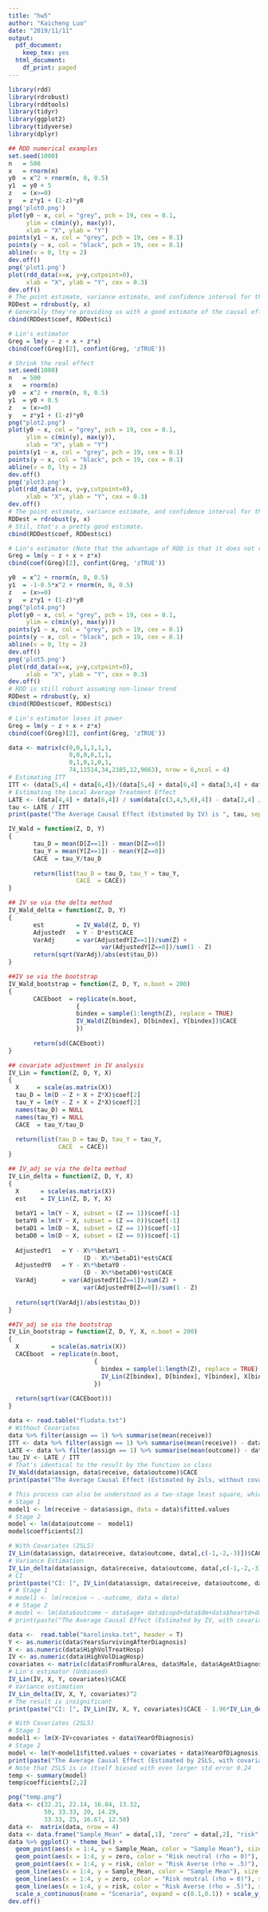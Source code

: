 ```yaml
---
title: "hw5"
author: "Kaicheng Luo"
date: "2019/11/11"
output:
  pdf_document:
    keep_tex: yes
  html_document:
    df_print: paged
---
```


```r
library(rdd)
library(rdrobust)
library(rddtools)
library(tidyr)
library(ggplot2)
library(tidyverse)
library(dplyr)
```

\section*{Problem 4}

```r
## RDD numerical examples
set.seed(1000)
n   = 500
x   = rnorm(n)
y0  = x^2 + rnorm(n, 0, 0.5)
y1  = y0 + 5
z   = (x>=0)
y   = z*y1 + (1-z)*y0
png('plot0.png')
plot(y0 ~ x, col = "grey", pch = 19, cex = 0.1,
     ylim = c(min(y), max(y)),
     xlab = "X", ylab = "Y")
points(y1 ~ x, col = "grey", pch = 19, cex = 0.1)
points(y ~ x, col = "black", pch = 19, cex = 0.1)
abline(v = 0, lty = 2)
dev.off()
png('plot1.png')
plot(rdd_data(x=x, y=y,cutpoint=0), 
     xlab = "X", ylab = "Y", cex = 0.3)
dev.off()
# The point estimate, variance estimate, and confidence interval for the causal effect
RDDest = rdrobust(y, x)
# Generally they're providing us with a good estimate of the causal effect (5)
cbind(RDDest$coef, RDDest$ci)

# Lin's estimator
Greg = lm(y ~ z + x + z*x)
cbind(coef(Greg)[2], confint(Greg, 'zTRUE'))

```

```r
# Shrink the real effect
set.seed(1000)
n   = 500
x   = rnorm(n)
y0  = x^2 + rnorm(n, 0, 0.5)
y1  = y0 + 0.5
z   = (x>=0)
y   = z*y1 + (1-z)*y0
png("plot2.png")
plot(y0 ~ x, col = "grey", pch = 19, cex = 0.1,
     ylim = c(min(y), max(y)),
     xlab = "X", ylab = "Y")
points(y1 ~ x, col = "grey", pch = 19, cex = 0.1)
points(y ~ x, col = "black", pch = 19, cex = 0.1)
abline(v = 0, lty = 2)
dev.off()
png('plot3.png')
plot(rdd_data(x=x, y=y,cutpoint=0), 
     xlab = "X", ylab = "Y", cex = 0.3)
dev.off()
# The point estimate, variance estimate, and confidence interval for the causal effect
RDDest = rdrobust(y, x)
# Stil, that's a pretty good estimate.
cbind(RDDest$coef, RDDest$ci)

# Lin's estimator (Note that the advantage of RDD is that it does not require unconfoundednenss to hold.)
Greg = lm(y ~ z + x + z*x)
cbind(coef(Greg)[2], confint(Greg, 'zTRUE'))
```

```r
y0  = x^2 + rnorm(n, 0, 0.5)
y1  = -1-0.5*x^2 + rnorm(n, 0, 0.5)
z   = (x>=0)
y   = z*y1 + (1-z)*y0
png("plot4.png")
plot(y0 ~ x, col = "grey", pch = 19, cex = 0.1,
     ylim = c(min(y), max(y)))
points(y1 ~ x, col = "grey", pch = 19, cex = 0.1)
points(y ~ x, col = "black", pch = 19, cex = 0.1)
abline(v = 0, lty = 2)
dev.off()
png('plot5.png')
plot(rdd_data(x=x, y=y,cutpoint=0), 
     xlab = "X", ylab = "Y", cex = 0.3)
dev.off()
# RDD is still robust assuming non-linear trend
RDDest = rdrobust(y, x)
cbind(RDDest$coef, RDDest$ci)

# Lin's estimator loses it power
Greg = lm(y ~ z + x + z*x)
cbind(coef(Greg)[2], confint(Greg, 'zTRUE'))
```

\section*{Problem 5}
```r
data <- matrix(c(0,0,1,1,1,1,
                 0,0,0,0,1,1,
                 0,1,0,1,0,1,
                 74,11514,34,2385,12,9663), nrow = 6,ncol = 4)
# Estimating ITT
ITT <- (data[5,4] + data[6,4])/(data[5,4] + data[6,4] + data[3,4] + data[4,4])
# Estimating the Local Average Treatment Effect
LATE <- (data[4,4] + data[6,4]) / sum(data[c(3,4,5,6),4]) - data[2,4] / sum(data[c(1,2),4])
tau <- LATE / ITT
print(paste("The Average Causal Effect (Estimated by IV) is ", tau, sep = ""))
```

```r
IV_Wald = function(Z, D, Y)
{
       tau_D = mean(D[Z==1]) - mean(D[Z==0])
       tau_Y = mean(Y[Z==1]) - mean(Y[Z==0])
       CACE  = tau_Y/tau_D
       
       return(list(tau_D = tau_D, tau_Y = tau_Y,
                   CACE  = CACE))
}

## IV se via the delta method
IV_Wald_delta = function(Z, D, Y)
{
       est         = IV_Wald(Z, D, Y)
       AdjustedY   = Y - D*est$CACE
       VarAdj      = var(AdjustedY[Z==1])/sum(Z) + 
                          var(AdjustedY[Z==0])/sum(1 - Z)
       return(sqrt(VarAdj)/abs(est$tau_D))
}

##IV se via the bootstrap
IV_Wald_bootstrap = function(Z, D, Y, n.boot = 200)
{
       CACEboot  = replicate(n.boot,
                   {
                   bindex = sample(1:length(Z), replace = TRUE)
                   IV_Wald(Z[bindex], D[bindex], Y[bindex])$CACE
                   })
       
       return(sd(CACEboot))
}

## covariate adjustment in IV analysis
IV_Lin = function(Z, D, Y, X)
{
  X     = scale(as.matrix(X))
  tau_D = lm(D ~ Z + X + Z*X)$coef[2]
  tau_Y = lm(Y ~ Z + X + Z*X)$coef[2]
  names(tau_D) = NULL
  names(tau_Y) = NULL
  CACE  = tau_Y/tau_D
  
  return(list(tau_D = tau_D, tau_Y = tau_Y,
              CACE  = CACE))
}

## IV_adj se via the delta method
IV_Lin_delta = function(Z, D, Y, X)
{
  X      = scale(as.matrix(X))
  est    = IV_Lin(Z, D, Y, X)
  
  betaY1 = lm(Y ~ X, subset = (Z == 1))$coef[-1]
  betaY0 = lm(Y ~ X, subset = (Z == 0))$coef[-1]
  betaD1 = lm(D ~ X, subset = (Z == 1))$coef[-1]
  betaD0 = lm(D ~ X, subset = (Z == 0))$coef[-1]
  
  AdjustedY1   = Y - X%*%betaY1 - 
                     (D - X%*%betaD1)*est$CACE
  AdjustedY0   = Y - X%*%betaY0 - 
                     (D - X%*%betaD0)*est$CACE
  VarAdj       = var(AdjustedY1[Z==1])/sum(Z) + 
                     var(AdjustedY0[Z==0])/sum(1 - Z)
  
  return(sqrt(VarAdj)/abs(est$tau_D))
}

##IV_adj se via the bootstrap
IV_Lin_bootstrap = function(Z, D, Y, X, n.boot = 200)
{
  X         = scale(as.matrix(X))
  CACEboot  = replicate(n.boot,
                        {
                          bindex = sample(1:length(Z), replace = TRUE)
                          IV_Lin(Z[bindex], D[bindex], Y[bindex], X[bindex])$CACE
                        })
  
  return(sqrt(var(CACEboot)))
}
```


\section*{Problem 6}
```r
data <- read.table("fludata.txt")
# Without Covariates
data %>% filter(assign == 1) %>% summarise(mean(receive))
ITT <- data %>% filter(assign == 1) %>% summarise(mean(receive)) - data %>% filter(assign == 0) %>% summarise(mean(receive))
LATE <- data %>% filter(assign == 1) %>% summarise(mean(outcome)) - data %>% filter(assign == 0) %>% summarise(mean(outcome))
tau_IV <- LATE / ITT
# That's identical to the result by the function in class
IV_Wald(data$assign, data$receive, data$outcome)$CACE
print(paste("The Average Causal Effect (Estimated by 2sls, without covariates) is ", tau_IV, sep = ""))

# This process can also be understood as a two-stage least square, which will offer identical results.
# Stage 1
model1 <- lm(receive ~ data$assign, data = data)$fitted.values
# Stage 2
model <- lm(data$outcome ~  model1)
model$coefficients[2]

# With Covariates (2SLS)
IV_Lin(data$assign, data$receive, data$outcome, data[,c(-1,-2,-3)])$CACE
# Variance Estimation
IV_Lin_delta(data$assign, data$receive, data$outcome, data[,c(-1,-2,-3)])
# CI
print(paste("CI: [", IV_Lin(data$assign, data$receive, data$outcome, data[,c(-1,-2,-3)])$CACE - 1.96*IV_Lin_delta(data$assign, data$receive, data$outcome, data[,c(-1,-2,-3)]) , ",",IV_Lin(data$assign, data$receive, data$outcome, data[,c(-1,-2,-3)])$CACE + 1.96*IV_Lin_delta(data$assign, data$receive, data$outcome, data[,c(-1,-2,-3)]),"]", sep = ""))
# # Stage 1
# model1 <- lm(receive ~ .-outcome, data = data)
# # Stage 2
# model <- lm(data$outcome ~ data$age+ data$copd+data$dm+data$heartd+data$race+data$race+data$renal+data$sex+data$liverd + model1$fitted.values)
# print(paste("The Average Causal Effect (Estimated by IV, with covariates) is ", model$coefficients['model1$fitted.values'], sep = ""))
```

```r
data <-  read.table("karolinska.txt", header = T)
Y <- as.numeric(data$YearsSurvivingAfterDiagnosis)
X <- as.numeric(data$HighVolTreatHosp)
IV <- as.numeric(data$HighVolDiagHosp)
covariates <- matrix(c(data$FromRuralArea, data$Male, data$AgeAtDiagnosis), ncol = 3)
# Lin's estimator (Unbiased)
IV_Lin(IV, X, Y, covariates)$CACE
# Variance estimation
IV_Lin_delta(IV, X, Y, covariates)^2
# The result is insignificant
print(paste("CI: [", IV_Lin(IV, X, Y, covariates)$CACE - 1.96*IV_Lin_delta(IV, X, Y, covariates) , ",",IV_Lin(IV, X, Y, covariates)$CACE + 1.96*IV_Lin_delta(IV, X, Y, covariates),"]", sep = ""))

# With Covariates (2SLS)
# Stage 1
model1 <- lm(X~IV+covariates + data$YearOfDiagnosis)
# Stage 2
model <- lm(Y~model1$fitted.values + covariates + data$YearOfDiagnosis)
print(paste("The Average Causal Effect (Estimated by 2SLS, with covariates) is ", model$coefficients['model1$fitted.values'], sep = ""))
# Note that 2SLS is in itself biased with even larger std error 0.24
temp <- summary(model)
temp$coefficients[2,2]
```

```r
png("temp.png")
data <- c(32.21, 22.14, 16.84, 13.32, 
          50, 33.33, 20, 14.29,
          33.33, 25, 16.67, 12.50)
data <-  matrix(data, nrow = 4)
data <- data.frame("Sample_Mean" = data[,1], "zero" = data[,2], "risk" = data[,3])
data %>% ggplot() + theme_bw() +
  geom_point(aes(x = 1:4, y = Sample_Mean, color = "Sample Mean"), size = 2.5) +
  geom_point(aes(x = 1:4, y = zero, color = "Risk neutral (rho = 0)"), size = 2.5) +
  geom_point(aes(x = 1:4, y = risk, color = "Risk Averse (rho = .5)"), size = 2.5) +
  geom_line(aes(x = 1:4, y = Sample_Mean, color = "Sample Mean"), size = 0.8, alpha = 0.6) +
  geom_line(aes(x = 1:4, y = zero, color = "Risk neutral (rho = 0)"), size = 0.8, alpha = 0.6) +
  geom_line(aes(x = 1:4, y = risk, color = "Risk Averse (rho = .5)"), size = 0.8, alpha = 0.6) +
  scale_x_continuous(name = "Scenario", expand = c(0.1,0.1)) + scale_y_continuous(name = "Average Pricing")
dev.off()
```

